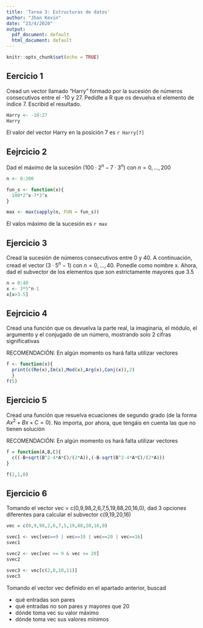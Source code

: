 ```yaml
---
title: 'Tarea 3: Estructuras de datos'
author: "Jhan Kevin"
date: "23/4/2020"
output:
  pdf_document: default
  html_document: default
---
```


```r
knitr::opts_chunk$set(echo = TRUE)
```


## Eercicio 1

Cread un vector llamado "Harry" formado por la sucesión de números consecutivos entre el -10 y 27. Pedidle a R que os devuelva el elemento de índice 7. Escribid el resultado.

```r

Harry <- -10:27
Harry

```

El valor del vector Harry en la posición 7 es `r Harry[7]`

## Eejrcicio 2

Dad el máximo de la sucesión $(100 \cdot 2^n -7 \cdot 3^n)$ con $n=0,...,200$

```r
n <- 0:200

fun_s <- function(x){
  100*2^x-7*3^x
}

max <- max(sapply(n, FUN = fun_s))
```

El valos máximo de la sucesión es `r max`


## Ejercicio 3

Cread la sucesión de números consecutivos entre 0 y 40. A continuación, cread el vector $(3 \cdot 5^n - 1)$ con $n=0,...,40$. Ponedle como nombre x. Ahora, dad el subvector de los elementos que son estrictamente mayores que 3.5

```r
n = 0:40
x <- 3*5^n-1
x[x>3.5]

```


## Eejrcicio 4

Cread una función que os devuelva la parte real, la imaginaria, el módulo, el argumento y el conjugado de un número, mostrando solo 2 cifras significativas

RECOMENDACIÓN: En algún momento os hará falta utilizar vectores

```r
f <- function(x){
  print(c(Re(x),Im(x),Mod(x),Arg(x),Conj(x)),2)
  }
f(5)
```

## Ejercicio 5

Cread una función que resuelva ecuaciones de segundo grado (de la forma $Ax^2+Bx+C=0$). No importa, por ahora, que tengáis en cuenta las que no tienen solución

RECOMENDACIÓN: En algún momento os hará falta utilizar vectores

```r
f = function(A,B,C){
  c((-B+sqrt(B^2-4*A*C)/(2*A)),(-B-sqrt(B^2-4*A*C)/(2*A)))
}

f(2,1,0)
```

## Ejercicio 6

Tomando el vector vec = c(0,9,98,2,6,7,5,19,88,20,16,0), dad 3 opciones diferentes para calcular el subvector c(9,19,20,16)

```r
vec = c(0,9,98,2,6,7,5,19,88,20,16,0)

svec1 <- vec[vec==9 | vec==19 | vec==20 | vec==16]
svec1

svec2 <- vec[vec >= 9 & vec <= 20]
svec2

svec3 <- vec[c(2,8,10,11)]
svec3
```


Tomando el vector vec definido en el apartado anterior, buscad

+ qué entradas son pares
+ qué entradas no son pares y mayores que 20
+ dónde toma vec su valor máximo
+ dónde toma vec sus valores mínimos
  
